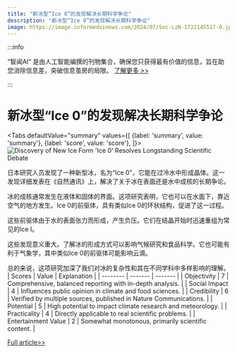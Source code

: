 ```yaml
---
title: "新冰型“Ice 0”的发现解决长期科学争论"
description: "新冰型“Ice 0”的发现解决长期科学争论"
image: https://image.informedainews.com/2024/07/Soc-LzN-1722145517-0.jpg
---
```



:::info

“智闻AI“ 是由人工智能编撰的刊物集合，确保您只获得最有价值的信息，旨在助您消除信息差，突破信息茧房的局限。  [了解更多 >>](/)

:::

# 新冰型“Ice 0”的发现解决长期科学争论


<Tabs
	defaultValue="summary"
	values={[
	{label: 'summary', value: 'summary'},
	{label: 'score', value: 'score'},
]}>
<TabItem value="summary">
<img
  src="https://image.informedainews.com/2024/07/Soc-LzN-1722145517-0.jpg"
  alt="Discovery of New Ice Form 'Ice 0' Resolves Longstanding Scientific Debate"
/>



日本研究人员发现了一种新型冰，名为“Ice 0”，它能在过冷水中形成晶体。这一发现详细发表在《自然通讯》上，解决了关于冰在表面还是水中成核的长期争论。

冰的成核通常发生在液体和固体的界面。这项研究表明，它也可以在水面下，靠近空气的地方发生。Ice 0的前驱体，具有类似Ice 0的环状结构，促进了这一过程。

这些前驱体由于水的表面张力而形成，产生负压。它们在结晶开始时迅速重组为常见的Ice I。

这些发现意义重大。了解冰的形成方式可以影响气候研究和食品科学。它也可能有利于气象学，其中类似Ice 0的前驱体可能影响云滴。

总的来说，这项研究加深了我们对冰的复杂性和其在不同学科中多样影响的理解。
</TabItem>
<TabItem value="score">
	| Scores     | Value   | Explanation |
	| -------- | ------- | ------- |
	| Objectivity  | 7    | Comprehensive, balanced reporting with in-depth analysis.    |
	| Social Impact | 4     | Influences public opinion in climate and food sciences.    |
	| Credibility    | 6    | Verified by multiple sources, published in Nature Communications.    |
	| Potential    | 5    | High potential to impact climate research and meteorology.    |
	| Practicality    | 4    | Directly applicable to real scientific problems.    |
	| Entertainment Value    | 2    | Somewhat monotonous, primarily scientific content.    |
</TabItem>
</Tabs>

[Full article>>](https://www.cnbeta.com.tw/articles/science/1439969.htm)
